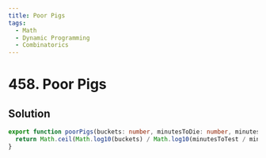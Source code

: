 ```yaml
---
title: Poor Pigs
tags:
  - Math
  - Dynamic Programming
  - Combinatorics
---
```


# 458. Poor Pigs

<Badges>
  <LevelBadge level="hard" />
  <TopicBadge name="Math" slug="math" />
  <TopicBadge name="Dynamic Programming" slug="dynamic-programming" />
  <TopicBadge name="Combinatorics" slug="combinatorics" />
</Badges>

## Solution

```typescript filename="solution.ts" copy
export function poorPigs(buckets: number, minutesToDie: number, minutesToTest: number): number {
  return Math.ceil(Math.log10(buckets) / Math.log10(minutesToTest / minutesToDie + 1));
}
```

<ProblemLink
  codingSite="leetcode"
  href="https://leetcode.com/problems/poor-pigs"
  title="Poor Pigs"
/>
